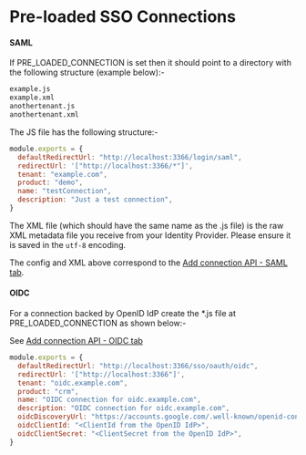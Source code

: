 # Pre-loaded SSO Connections

#### SAML

If PRE_LOADED_CONNECTION is set then it should point to a directory with the following structure (example below):-

```bash
example.js
example.xml
anothertenant.js
anothertenant.xml
```

The JS file has the following structure:-

```javascript
module.exports = {
  defaultRedirectUrl: "http://localhost:3366/login/saml",
  redirectUrl: '["http://localhost:3366/*"]',
  tenant: "example.com",
  product: "demo",
  name: "testConnection",
  description: "Just a test connection",
}
```

The XML file (which should have the same name as the .js file) is the raw XML metadata file you receive from your Identity
Provider. Please ensure it is saved in the `utf-8` encoding.

The config and XML above correspond to the [Add connection API - SAML tab](../sso-flow/index.mdx).

#### OIDC

For a connection backed by OpenID IdP create the \*.js file at PRE_LOADED_CONNECTION as shown below:-

See [Add connection API - OIDC tab](../sso-flow/index.mdx)

```javascript
module.exports = {
  defaultRedirectUrl: "http://localhost:3366/sso/oauth/oidc",
  redirectUrl: '["http://localhost:3366"]',
  tenant: "oidc.example.com",
  product: "crm",
  name: "OIDC connection for oidc.example.com",
  description: "OIDC connection for oidc.example.com",
  oidcDiscoveryUrl: "https://accounts.google.com/.well-known/openid-configuration",
  oidcClientId: "<ClientId from the OpenID IdP>",
  oidcClientSecret: "<ClientSecret from the OpenID IdP>",
}
```
